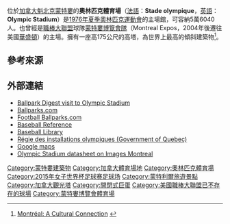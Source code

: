{{Infobox venue
|stadium_name=蒙特利爾奧林匹克體育場
| nickname          = The Big O
| native_name       = ''Stade olympique''
| native_name_lang  = fr
| image             = Le Stade Olympique 3.jpg
| image_size        = 270
| caption           = 蒙特婁奧林匹克體育場
| address           = 4545 Pierre-de-Coubertin Avenue
|location={{CAN}}[[魁北克|魁北克省]][[蒙特利爾|蒙特利爾]]
| coordinates       = {{Coord|45.558|N|73.552|W|type:landmark_scale:4000|display=it}}
| pushpin_map         = Canada Montreal#Canada Quebec#Canada
| pushpin_relief      = yes
| pushpin_map_caption = Location in Montreal##Location in Quebec##Location in Canada
|broken_ground=1973年4月28日
|built=1990年
|opened=1976年7月17日 (奧運會)<br/>1977年4月15日 (棒球)
|owner=魁北克省政府
|surface=[[草本|自然草]] (1976年)<br/>[[AstroTurf|AstroTurf人造草]] (1977年至2001年, 2005年至2006年)<br/>Defargo Astrograss人造草 (2002年至2003年)<br/>[[FieldTurf|FieldTurf人造草]] (2003年至2005年, 2007年至今)
|construction_cost=7億7千萬[[加元|加元]] (當年費用)<br/>14億7千萬[[加元|加元]] (2006年估計，連同維修，債務利息和其它附加費用)
|architect=[[羅傑·塔利伯特|羅傑·塔利伯特]] (Roger Taillibert)
| tenants           = [[1976年夏季奧林匹克運動會|1976年夏季奧林匹克運動會]]<br>[[蒙特婁博覽會|蒙特婁博覽會]] ([[Major_League_Baseball|MLB]]) (1977–2004)<br>[[蒙特婁雲雀|蒙特婁雲雀]] ([[加拿大加式足球聯賽|CFL]]) (1976–1986, 1996–1997) (2002–至今, 只有季後賽)<br>[[Montreal_Manic|Montreal Manic]] ([[North_American_Soccer_League_(1968–1984)|NASL]]) (1981–1983)<br>[[Montreal_Machine|Montreal Machine]] ([[美式足球世界聯盟|WLAF]]) (1991–1992)<br>[[2009_Trophée_des_Champions|2009 Trophée des Champions]]<br>[[蒙特婁衝擊|蒙特婁衝擊]] ([[美國職業足球大聯盟|MLS]]) (2012-至今, 前面幾場，之後就偶爾)
| seating_capacity  = 固定容量: 56,040 (1992–) <ref name="permanentcapacity"/><ref name="stadiumdb"/><br>1976年夏季奧林匹克運動會: 73,000 (1976–1992) <br>棒球: 45,757 (1992–)<ref>[https://www.theglobeandmail.com/sports/baseball/commissioner-says-montreal-needs-a-firm-commitment-for-new-stadium/article23701527/ MLB commissioner says Montreal needs a firm commitment for new stadium] {{Wayback|url=https://www.theglobeandmail.com/sports/baseball/commissioner-says-montreal-needs-a-firm-commitment-for-new-stadium/article23701527/ |date=20161024152154 }}. theglobeandmail.com. April 1, 2015. Retrieved April 28, 2015</ref><br>[[足球|足球]]: 61,004<ref>{{cite web|url=http://www.impactmontreal.com/en/news/2015/04/approximately-2000-additional-tickets-sale-noon|title=Approximately 2,000 additional tickets on sale at noon|work=Montreal Impact|accessdate=June 22, 2015|archive-date=2015-09-24|archive-url=https://web.archive.org/web/20150924043505/http://www.impactmontreal.com/en/news/2015/04/approximately-2000-additional-tickets-sale-noon|dead-url=no}}</ref><br>[[加拿大式足球|加拿大式足球]]: 66,308<ref>[http://cfl.ca/greycupcentral/year/2008 Stamps spoil party in Montreal with big 'W' at 'Big O'] {{Webarchive|url=https://web.archive.org/web/20121015142252/http://cfl.ca/greycupcentral/year/2008 |date=October 15, 2012 }}. cfl.ca. Retrieved April 28, 2015</ref><br>演唱會: 78,322
| dimensions        = '''界外線''' – {{convert|325|m}} (1977), {{convert|330|m}} (1981), {{convert|325|m}} (1983)<br>'''Power Alleys''' – {{convert|375|m}}<br>'''中外野''' – {{convert|404|m}} (1977), {{convert|405|m}} (1979), {{convert|404|m}} (1980), {{convert|400|m}} (1981), {{convert|404|m}} (1983)<br>'''本壘至後擋設置''' – {{convert|62|m}} (1977), {{convert|65|m}} (1983), {{convert|53|m}} (1989)
}}

位於[[加拿大|加拿大]][[魁北克|魁北克]][[蒙特婁|蒙特婁]]的'''奧林匹克體育場'''（[[法語|法語]]：'''Stade olympique'''，[[英語|英語]]：'''Olympic Stadium'''）是[[1976年夏季奧林匹克運動會|1976年夏季奧林匹克運動會]]的主場館，可容納5萬6040人。也曾經是[[美國職棒大聯盟|職棒大聯盟]]球隊[[蒙特婁博覽會隊|蒙特婁博覽會隊]]（Montreal Expos，2004年後遷往美國[[華盛頓|華盛頓]]）的主場。擁有一座高175公尺的高塔，為世界上最高的傾斜建築物<ref>[http://www.montreal.worldweb.com/FeaturesReviews/TownCityReviews//8-141.html Montréal: A Cultural Connection] {{webarchive|url=https://web.archive.org/web/20080517145241/http://www.montreal.worldweb.com/FeaturesReviews/TownCityReviews//8-141.html |date=2008-05-17 }}</ref>。

==參考來源==
{{reflist}}

==外部連結==
{{commons-inline|Estadio Olímpico de Montreal}}
*[https://web.archive.org/web/20080117224525/http://www.ballparkwatch.com/visits/olympic_stadium.htm Ballpark Digest visit to Olympic Stadium]
*[http://www.ballparks.com/baseball/national/olympi.htm Ballparks.com] {{Wayback|url=http://www.ballparks.com/baseball/national/olympi.htm |date=20210306060703 }}
*[http://football.ballparks.com/CFL/Montreal/index.htm Football Ballparks.com] {{Wayback|url=http://football.ballparks.com/CFL/Montreal/index.htm |date=20190602170529 }}
*[http://www.baseball-reference.com/teams/MON/attend.shtml Baseball Reference] {{Wayback|url=http://www.baseball-reference.com/teams/MON/attend.shtml |date=20041207212432 }}
*[https://web.archive.org/web/20121019062244/http://www.baseballlibrary.com/baseballlibrary/ballplayers/O/Olympic_Stadium.stm Baseball Library]
*[https://web.archive.org/web/20080525095437/http://www.rio.gouv.qc.ca/index.jsp Régie des installations olympiques (Government of Quebec)]
*[http://maps.google.com/maps?sll=45.558382,-73.552271&spn=0.005343,0.006995&sspn=0.010686,0.013990&t=k&hl=en Google maps] {{Wayback|url=http://maps.google.com/maps?sll=45.558382,-73.552271&spn=0.005343,0.006995&sspn=0.010686,0.013990&t=k&hl=en |date=20200528032003 }}
*[http://www.imtl.org/montreal/building/Stade-Olympique-Montreal.php Olympic Stadium datasheet on Images Montreal] {{Wayback|url=http://www.imtl.org/montreal/building/Stade-Olympique-Montreal.php |date=20210211024821 }}

{{Summer Olympic stadia}}
{{蒙特利尔地标}}
[[Category:蒙特婁建築物|Category:蒙特婁建築物]]
[[Category:加拿大體育場地|Category:加拿大體育場地]]
[[Category:奧林匹克體育場|Category:奧林匹克體育場]]
[[Category:2015年女子世界杯足球赛足球场|Category:2015年女子世界杯足球赛足球场]]
[[Category:蒙特利爾旅遊景點|Category:蒙特利爾旅遊景點]]
[[Category:加拿大觀光塔|Category:加拿大觀光塔]]
[[Category:開閉式巨蛋|Category:開閉式巨蛋]]
[[Category:美國職棒大聯盟已不存在的球場|Category:美國職棒大聯盟已不存在的球場]]
[[Category:蒙特婁博覽會體育場|Category:蒙特婁博覽會體育場]]
